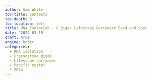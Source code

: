 ```yaml
---
author: Sam White
toc-title: Contents
toc-depth: 5
toc-location: left
title: RNA Isolation - C.gigas Lifestage Carryover Seed and Spat
date: '2024-03-19'
draft: true
engine: knitr
categories: 
  - RNA isolation
  - Crassostrea gigas
  - Lifestage carryover
  - Pacific oyster
  - 2024
---
```

